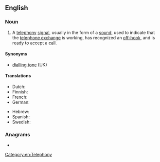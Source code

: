 ==English==

===Noun===
{{wikipedia}}
{{en-noun}}

# A [[telephony]] [[signal]], usually in the form of a [[sound]], used to indicate that the [[telephone exchange]] is working, has recognized an [[off-hook]], and is ready to accept a [[call]].

====Synonyms====
* [[dialling tone]] (UK)

====Translations====
{{trans-top|telephony signal}}
* Dutch: {{t+|nl|kiestoon|m}}
* Finnish: {{t|fi|valintaääni}}
* French: {{t+|fr|tonalité|f}}
* German: {{t|de|Wählton|m}}
{{trans-mid}}
* Hebrew: {{t|he|צליל חיוג|m|tr=tslil hiug}}
* Spanish: {{t|es|tono de marcar|m}}
* Swedish: {{t+|sv|kopplingston|c}}
{{trans-bottom}}

===Anagrams===
* {{anagrams|en|a=adeilnot|delation|indolate|tiadenol}}

[[Category:en:Telephony]]